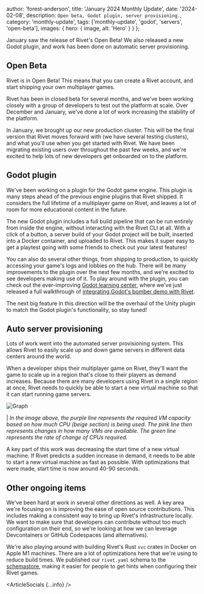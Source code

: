 
  author: 'forest-anderson',
  title: 'January 2024 Monthly Update',
  date: '2024-02-08',
  description: `Open beta, Godot plugin, server provisioning.`,
  category: 'monthly-update',
  tags: ['monthly-update', 'godot', 'servers', 'open-beta'],
  images: {
    hero: {
      image,
      alt: 'Hero'
    }
  }
};

January saw the release of Rivet's Open Beta! We also released a new Godot
plugin, and work has been done on automatic server provisioning.

## Open Beta

Rivet is in Open Beta! This means that you can create a Rivet account, and start
shipping your own multiplayer games.

Rivet has been in closed beta for several months, and we've been working closely
with a group of developers to test out the platform at scale. Over December and
January, we've done a lot of work increasing the stability of the platform.

In January, we brought up our new production cluster. This will be the final
version that Rivet moves forward with (we have several testing clusters), and
what you'll use when you get started with Rivet. We have been migrating existing
users over throughout the past few weeks, and we're excited to help lots of new
developers get onboarded on to the platform.

## Godot plugin

We've been working on a plugin for the Godot game engine. This plugin is many
steps ahead of the previous engine plugins that Rivet shipped. It considers the
full lifetime of a multiplayer game on Rivet, and leaves a lot of room for more
educational content in the future.

The new Godot plugin includes a full build pipeline that can be run entirely
from inside the engine, without interacting with the Rivet CLI at all. With a
click of a button, a server build of your Godot project will be built, inserted
into a Docker container, and uploaded to Rivet. This makes it super easy to get
a playtest going with some friends to check out your latest features!

You can also do several other things, from shipping to production, to quickly
accessing your game's logs and lobbies on the hub. There will be many
improvements to the plugin over the next few months, and we're excited to see
developers making use of it. To play around with the plugin, you can check out
the ever-improving [Godot learning center](https://rivet.gg/docs/godot), where
we've just released a full walkthrough of [integrating Godot's bomber demo with
Rivet](https://rivet.gg/docs/godot/tutorials/bomber-demo).

The next big feature in this direction will be the overhaul of the Unity plugin
to match the Godot plugin's functionality, so stay tuned!

## Auto server provisioning

Lots of work went into the automated server provisioning system. This allows
Rivet to easily scale up and down game servers in different data centers around
the world.

When a developer ships their multiplayer game on Rivet, they'll want the game to
scale up in a region that's close to their players as demand increases. Because
there are many developers using Rivet in a single region at once, Rivet needs to
quickly be able to start a new virtual machine so that it can start running game
servers.

<div style={{ display: 'flex', justifyContent: 'center' }}>
  <Image src={graph} alt='Graph' />
</div>

| _In the image above, the purple line represents the required VM capacity based
on how much CPU (beige section) is being used. The pink line then represents
changes in how many VMs are available. The green line represents the rate of
change of CPUs required._

A key part of this work was decreasing the start time of a new virtual machine.
If Rivet predicts a sudden increase in demand, it needs to be able to start a
new virtual machine as fast as possible. With optimizations that were made,
start time is now around 40-90 seconds.

## Other ongoing items

We've been hard at work in several other directions as well. A key area we're
focusing on is improving the ease of open source contributions. This includes
making a consistent way to bring up Rivet's infrastructure locally. We want to
make sure that developers can contribute without too much configuration on their
end, so we're looking at how we can leverage Devcontainers or GitHub Codespaces
(and alternatives).

We're also playing around with building Rivet's Rust `svc` crates in Docker on
Apple M1 machines. There are a lot of optimizations here that we're using to
reduce build times. We published our `rivet.yaml` schema to the
[schemastore](https://www.schemastore.org/json/), making it easier for people to
get hints when configuring their Rivet games.

<ArticleSocials {...info} />
